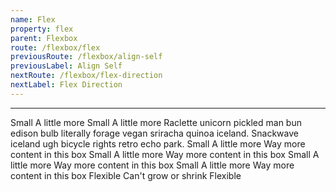 ```yaml
---
name: Flex
property: flex
parent: Flexbox
route: /flexbox/flex
previousRoute: /flexbox/align-self
previousLabel: Align Self
nextRoute: /flexbox/flex-direction
nextLabel: Flex Direction
---
```



<UtilityInfo pattern="flex-{value}" themeProperty="flex" />

---

<Grid>
  <InfoBox caption="Initial" pattern="flex-initial" isDefault>
    <Box className="text-sm flex bg-blue-100 p-1 rounded mb-2">
      <Box className="p-2 bg-blue-400 rounded-sm text-blue-100 m-1">Small</Box>
      <Box className="p-2 bg-blue-600 rounded-sm text-blue-100 m-1">
        A little more
      </Box>
    </Box>
    <Box className="text-sm flex bg-blue-100 p-1 rounded">
      <Box className="p-2 bg-blue-400 rounded-sm text-blue-100 m-1">Small</Box>
      <Box className="p-2 bg-blue-600 rounded-sm text-blue-100 m-1">
        A little more
      </Box>
      <Box className="p-2 bg-blue-800 rounded-sm text-blue-100 m-1">
        Raclette unicorn pickled man bun edison bulb literally forage vegan
        sriracha quinoa iceland. Snackwave iceland ugh bicycle rights retro echo
        park.
      </Box>
    </Box>
  </InfoBox>
  <InfoBox caption="Flex 1" pattern="flex-1">
    <Box className="text-sm flex bg-blue-100 p-1 rounded mb-2">
      <Box className="p-2 bg-blue-400 rounded-sm text-blue-100 m-1">Small</Box>
      <Box className="p-2 bg-blue-600 rounded-sm text-blue-100 m-1">
        A little more
      </Box>
      <Box className="p-2 bg-blue-800 rounded-sm text-blue-100 m-1">
        Way more content in this box
      </Box>
    </Box>
    <Box className="text-sm flex bg-blue-100 p-1 rounded">
      <Box className="flex-1 p-2 bg-blue-400 rounded-sm text-blue-100 m-1">
        Small
      </Box>
      <Box className="flex-1 p-2 bg-blue-600 rounded-sm text-blue-100 m-1">
        A little more
      </Box>
      <Box className="flex-1 p-2 bg-blue-800 rounded-sm text-blue-100 m-1">
        Way more content in this box
      </Box>
    </Box>
  </InfoBox>
  <InfoBox caption="Auto" pattern="flex-auto">
    <Box className="text-sm flex bg-blue-100 p-1 rounded mb-2">
      <Box className="p-2 bg-blue-400 rounded-sm text-blue-100 m-1">Small</Box>
      <Box className="p-2 bg-blue-600 rounded-sm text-blue-100 m-1">
        A little more
      </Box>
      <Box className="p-2 bg-blue-800 rounded-sm text-blue-100 m-1">
        Way more content in this box
      </Box>
    </Box>
    <Box className="text-sm flex bg-blue-100 p-1 rounded">
      <Box className="flex-auto p-2 bg-blue-400 rounded-sm text-blue-100 m-1">
        Small
      </Box>
      <Box className="flex-auto p-2 bg-blue-600 rounded-sm text-blue-100 m-1">
        A little more
      </Box>
      <Box className="flex-auto p-2 bg-blue-800 rounded-sm text-blue-100 m-1">
        Way more content in this box
      </Box>
    </Box>
  </InfoBox>
  <InfoBox caption="None" pattern="flex-none">
    <Box className="text-sm flex bg-blue-100 p-1 rounded mb-2 text-center">
      <Box className="flex-grow p-2 bg-blue-400 rounded-sm text-blue-100 m-1">
        Flexible
      </Box>
      <Box className="flex-none p-2 bg-blue-600 rounded-sm text-blue-100 m-1">
        Can't grow or shrink
      </Box>
      <Box className="flex-grow p-2 bg-blue-400 rounded-sm text-blue-100 m-1">
        Flexible
      </Box>
    </Box>
  </InfoBox>
</Grid>
